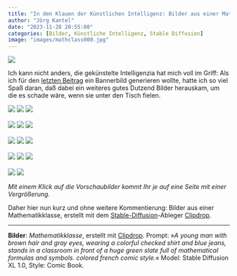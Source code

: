 ```yaml
---
title: "In den Klauen der Künstlichen Intelligenz: Bilder aus einer Mathe-Klasse"
author: "Jörg Kantel"
date: "2023-11-28 20:55:00"
categories: [Bilder, Künstliche Intelligenz, Stable Diffusion]
image: "images/mathclass000.jpg"
---
```


[![](images/mathclass000-b.jpg)](https://www.flickr.com/photos/schockwellenreiter/53362264856/)

Ich kann nicht anders, die gekünstelte Intelligenzia hat mich voll im Griff: Als ich für den [letzten Beitrag](https://kantel.github.io/posts/2023112803_numerical_python/) ein Bannerbild generieren wollte, hatte ich so viel Spaß daran, daß dabei ein weiteres gutes Dutzend Bilder herauskam, um die es schade wäre, wenn sie unter den Tisch fielen.

[![](images/mathclass001.jpg)](https://www.flickr.com/photos/schockwellenreiter/53362586119/)&nbsp;[![](images/mathclass002.jpg)](https://www.flickr.com/photos/schockwellenreiter/53362264851/)&nbsp;[![](images/mathclass001.jpg)](https://www.flickr.com/photos/schockwellenreiter/53362713660/)<br /><br />
[![](images/mathclass004.jpg)](https://www.flickr.com/photos/schockwellenreiter/53362264671/)&nbsp;[![](images/mathclass005.jpg)](https://www.flickr.com/photos/schockwellenreiter/53362713470/)&nbsp;[![](images/mathclass006.jpg)](https://www.flickr.com/photos/schockwellenreiter/53362713440/)<br /><br />
[![](images/mathclass007.jpg)](https://www.flickr.com/photos/schockwellenreiter/53361382042/)&nbsp;[![](images/mathclass008.jpg)](https://www.flickr.com/photos/schockwellenreiter/53362473743/)&nbsp;[![](images/mathclass009.jpg)](https://www.flickr.com/photos/schockwellenreiter/53362264436/)<br /><br />
[![](images/mathclass010.jpg)](https://www.flickr.com/photos/schockwellenreiter/53362264441/)&nbsp;[![](images/mathclass011.jpg)](https://www.flickr.com/photos/schockwellenreiter/53362264166/)&nbsp;[![](images/mathclass012.jpg)](https://www.flickr.com/photos/schockwellenreiter/53362585469/)<br /><br />
[![](images/mathclass013.jpg)](https://www.flickr.com/photos/schockwellenreiter/53362712990/)&nbsp;[![](images/mathclass014.jpg)](https://www.flickr.com/photos/schockwellenreiter/53362585439/)

*Mit einem Klick auf die Vorschaubilder kommt Ihr je auf eine Seite mit einer Vergrößerung.*

Daher hier nun kurz und ohne weitere Kommentierung: Bilder aus einer Mathematikklasse, erstellt mit dem [Stable-Diffusion](http://cognitiones.kantel-chaos-team.de/technikgeschichte/rechnerundnetze/stablediffusion.html)-Ableger [Clipdrop](https://clipdrop.co/stable-diffusion).

---

**Bilder**: *Mathematikklasse*, erstellt mit [Clipdrop](https://clipdrop.co/stable-diffusion). Prompt: »*A young man with brown hair and gray eyes, wearing a colorful checked shirt and blue jeans, stands in a classroom in front of a huge green slate full of mathematical formulas and symbols. colored french comic style.*« Model: Stable Diffusion XL&nbsp;1.0, Style: Comic Book.